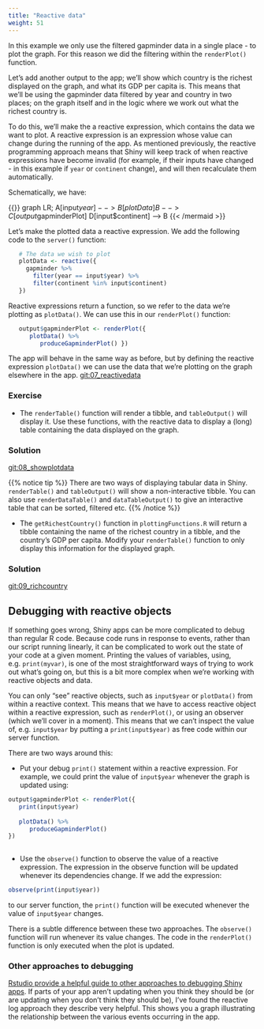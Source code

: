 ```yaml
---
title: "Reactive data"
weight: 51
---
```



In this example we only use the filtered gapminder data in a single place - to plot the graph.   For this reason we did the filtering within the `renderPlot()` function.   

Let's add another output to the app; we'll show which country is the richest displayed on the graph, and what its GDP per capita is. This means that we'll be using the gapminder data filtered by year and country in two places; on the graph itself and in the logic where we work out what the richest country is.   

To do this, we'll make the a reactive expression, which contains the data we want to plot.  A reactive expression is an expression whose value can change during the running of the app.   As mentioned previously, the reactive programming approach means that Shiny will keep track of when reactive expressions have become invalid (for example, if their inputs have changed - in this example if `year` or `continent` change), and will then recalculate them automatically.  

Schematically, we have:

{{<mermaid align="left" >}}
graph LR;
   A[input$year] --> B[plotData]
   B --> C[output$gapminderPlot]
   D[input$continent] --> B
{{< /mermaid >}}

Let's make the plotted data a reactive expression. We add the following code to the `server()` function:

```r
 
   # The data we wish to plot
   plotData <- reactive({
     gapminder %>% 
       filter(year == input$year) %>% 
       filter(continent %in% input$continent)
   })


```

Reactive expressions return a function, so we refer to the data we're plotting as `plotData()`.  We can use this in our `renderPlot()` function:

```r

   output$gapminderPlot <- renderPlot({
      plotData() %>% 
         produceGapminderPlot() })

```

The app will behave in the same way as before, but by defining the reactive expression `plotData()` we can use the data that we're plotting on the graph elsewhere in the app. [git:07_reactivedata]()

###  Exercise

- The `renderTable()` function will render a tibble, and `tableOutput()` will display it.   Use these functions, with the reactive data to display a (long) table containing the data displayed on the graph.

### Solution

[git:08_showplotdata]()


{{% notice tip %}}
There are two ways of displaying tabular data in Shiny.  `renderTable()` and `tableOutput()` will show a non-interactive tibble.  You can also use `renderDataTable()` and `dataTableOutput()` to give an interactive table that can be sorted, filtered etc.
{{% /notice %}}


- The `getRichestCountry()` function in `plottingFunctions.R` will return a tibble containing the name of the richest country in a tibble, and the country's GDP per capita. Modify your `renderTable()` function to only display this information for the displayed graph.

### Solution

[git:09_richcountry]()


## Debugging with reactive objects

If something goes wrong, Shiny apps can be more complicated to debug than regular R code.  Because code runs in response to events, rather than our script running linearly, it can be complicated to work out the state of your code at a given moment. Printing the values of variables, using, e.g. `print(myvar)`,  is one of the most straightforward ways of trying to work out what's going on, but this is a bit more complex when we're working with reactive objects and data.

You can only "see" reactive objects, such as `input$year` or `plotData()` from within a reactive context.  This means that we have to access reactive object within a reactive expression, such as `renderPlot()`, or using an observer (which we'll cover in a moment).  This means that we can't inspect the value of, e.g. `input$year` by putting a `print(input$year)` as free code within our server function.

There are two ways around this:

* Put your debug `print()` statement within a reactive expression.  For example, we could print the value of `input$year` whenever the graph is updated using:

```r
output$gapminderPlot <- renderPlot({
   print(input$year)
   
   plotData() %>% 
      produceGapminderPlot()
})
   
```

* Use the `observe()` function to observe the value of a reactive expression.  The expression in the observe function will be updated whenever its dependencies change.  If we add the expression:

```r
observe(print(input$year))
```

to our server function, the `print()` function will be executed whenever the value of `input$year` changes.  

There is a subtle difference between these two approaches.  The `observe()` function will run whenever its value changes.  The code in the `renderPlot()` function is only executed when the plot is updated.

### Other approaches to debugging

[Rstudio provide a helpful guide to other approaches to debugging Shiny apps](https://shiny.rstudio.com/articles/debugging.html).  If parts of your app aren't updating when you think they should be (or are updating when you don't think they should be), I've found the reactive log approach they describe very helpful.  This shows you a graph illustrating the relationship between the various events occurring in the app.  











